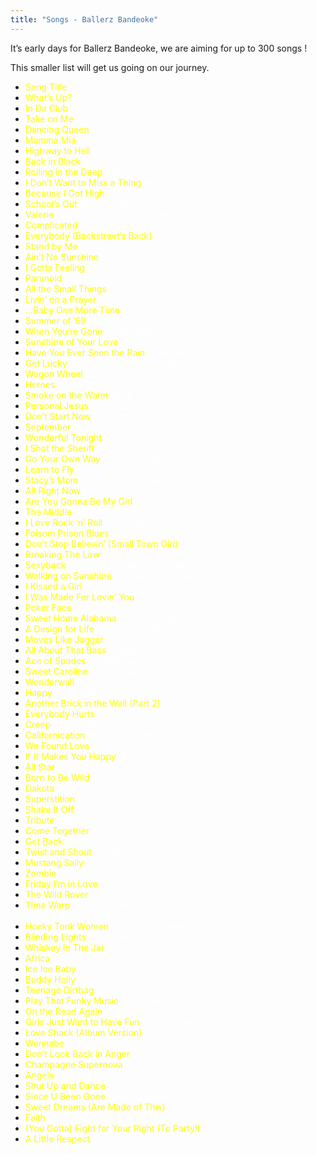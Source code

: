 ---
title: "Songs - Ballerz Bandeoke"
---

It's early days for Ballerz Bandeoke, we are aiming for up to 300 songs ! 

This smaller list will get us going on our journey. 


<ul>
<li><span style="color: yellow;">	Song Title	</span> <span style="color: white;">	Artist Name	</span></li>
<li><span style="color: yellow;">	What's Up?	</span> <span style="color: white;">	4 Non Blondes	</span></li>
<li><span style="color: yellow;">	In Da Club	</span> <span style="color: white;">	50 Cent	</span></li>
<li><span style="color: yellow;">	Take on Me	</span> <span style="color: white;">	a-ha	</span></li>
<li><span style="color: yellow;">	Dancing Queen	</span> <span style="color: white;">	ABBA	</span></li>
<li><span style="color: yellow;">	Mamma Mia	</span> <span style="color: white;">	ABBA	</span></li>
<li><span style="color: yellow;">	Highway to Hell	</span> <span style="color: white;">	AC/DC	</span></li>
<li><span style="color: yellow;">	Back in Black	</span> <span style="color: white;">	AC/DC	</span></li>
<li><span style="color: yellow;">	Rolling in the Deep	</span> <span style="color: white;">	Adele	</span></li>
<li><span style="color: yellow;">	I Don't Want to Miss a Thing	</span> <span style="color: white;">	Aerosmith	</span></li>
<li><span style="color: yellow;">	Because I Got High	</span> <span style="color: white;">	Afroman	</span></li>
<li><span style="color: yellow;">	School's Out	</span> <span style="color: white;">	Alice Cooper	</span></li>
<li><span style="color: yellow;">	Valerie	</span> <span style="color: white;">	Amy Winehouse & Mark Ronson	</span></li>
<li><span style="color: yellow;">	Complicated	</span> <span style="color: white;">	Avril Lavigne	</span></li>
<li><span style="color: yellow;">	Everybody (Backstreet's Back)	</span> <span style="color: white;">	Backstreet Boys	</span></li>
<li><span style="color: yellow;">	Stand by Me	</span> <span style="color: white;">	Ben E. King	</span></li>
<li><span style="color: yellow;">	Ain't No Sunshine	</span> <span style="color: white;">	Bill Withers	</span></li>
<li><span style="color: yellow;">	I Gotta Feeling	</span> <span style="color: white;">	Black Eyed Peas	</span></li>
<li><span style="color: yellow;">	Paranoid	</span> <span style="color: white;">	Black Sabbath	</span></li>
<li><span style="color: yellow;">	All the Small Things	</span> <span style="color: white;">	Blink-182	</span></li>
<li><span style="color: yellow;">	Livin' on a Prayer	</span> <span style="color: white;">	Bon Jovi	</span></li>
<li><span style="color: yellow;">	...Baby One More Time	</span> <span style="color: white;">	Britney Spears	</span></li>
<li><span style="color: yellow;">	Summer of '69	</span> <span style="color: white;">	Bryan Adams	</span></li>
<li><span style="color: yellow;">	When You're Gone	</span> <span style="color: white;">	Bryan Adams	</span></li>
<li><span style="color: yellow;">	Sunshine of Your Love	</span> <span style="color: white;">	Cream	</span></li>
<li><span style="color: yellow;">	Have You Ever Seen the Rain	</span> <span style="color: white;">	Creedence Clearwater Revival	</span></li>
<li><span style="color: yellow;">	Get Lucky	</span> <span style="color: white;">	Daft Punk & Pharrell Williams	</span></li>
<li><span style="color: yellow;">	Wagon Wheel	</span> <span style="color: white;">	Darius Rucker	</span></li>
<li><span style="color: yellow;">	Heroes	</span> <span style="color: white;">	David Bowie	</span></li>
<li><span style="color: yellow;">	Smoke on the Water	</span> <span style="color: white;">	Deep Purple	</span></li>
<li><span style="color: yellow;">	Personal Jesus	</span> <span style="color: white;">	Depeche Mode	</span></li>
<li><span style="color: yellow;">	Don't Start Now	</span> <span style="color: white;">	Dua Lipa	</span></li>
<li><span style="color: yellow;">	September	</span> <span style="color: white;">	Earth, Wind & Fire	</span></li>
<li><span style="color: yellow;">	Wonderful Tonight	</span> <span style="color: white;">	Eric Clapton	</span></li>
<li><span style="color: yellow;">	I Shot the Sheriff	</span> <span style="color: white;">	Eric Clapton	</span></li>
<li><span style="color: yellow;">	Go Your Own Way	</span> <span style="color: white;">	Fleetwood Mac	</span></li>
<li><span style="color: yellow;">	Learn to Fly	</span> <span style="color: white;">	Foo Fighters	</span></li>
<li><span style="color: yellow;">	Stacy's Mom	</span> <span style="color: white;">	Fountains of Wayne	</span></li>
<li><span style="color: yellow;">	All Right Now	</span> <span style="color: white;">	Free	</span></li>
<li><span style="color: yellow;">	Are You Gonna Be My Girl	</span> <span style="color: white;">	Jet	</span></li>
<li><span style="color: yellow;">	The Middle	</span> <span style="color: white;">	Jimmy Eat World	</span></li>
<li><span style="color: yellow;">	I Love Rock 'n' Roll	</span> <span style="color: white;">	Joan Jett	</span></li>
<li><span style="color: yellow;">	Folsom Prison Blues	</span> <span style="color: white;">	Johnny Cash	</span></li>
<li><span style="color: yellow;">	Don't Stop Believin' (Small Town Girl)	</span> <span style="color: white;">	Journey	</span></li>
<li><span style="color: yellow;">	Breaking The Law	</span> <span style="color: white;">	Judas Priest	</span></li>
<li><span style="color: yellow;">	Sexyback	</span> <span style="color: white;">	Justin Timberlake & Timbaland	</span></li>
<li><span style="color: yellow;">	Walking on Sunshine	</span> <span style="color: white;">	Katrina and the Waves	</span></li>
<li><span style="color: yellow;">	I Kissed a Girl	</span> <span style="color: white;">	Katy Perry	</span></li>
<li><span style="color: yellow;">	I Was Made For Lovin' You	</span> <span style="color: white;">	Kiss	</span></li>
<li><span style="color: yellow;">	Poker Face	</span> <span style="color: white;">	Lady Gaga	</span></li>
<li><span style="color: yellow;">	Sweet Home Alabama	</span> <span style="color: white;">	Lynyrd Skynyrd	</span></li>
<li><span style="color: yellow;">	A Design for Life	</span> <span style="color: white;">	Manic Street Preachers	</span></li>
<li><span style="color: yellow;">	Moves Like Jagger	</span> <span style="color: white;">	Maroon 5 & Christina Aguilera	</span></li>
<li><span style="color: yellow;">	All About That Bass	</span> <span style="color: white;">	Meghan Trainor	</span></li>
<li><span style="color: yellow;">	Ace of Spades	</span> <span style="color: white;">	MotÃ¶rhead	</span></li>
<li><span style="color: yellow;">	Sweet Caroline	</span> <span style="color: white;">	Neil Diamond	</span></li>
<li><span style="color: yellow;">	Wonderwall	</span> <span style="color: white;">	Oasis	</span></li>
<li><span style="color: yellow;">	Happy	</span> <span style="color: white;">	Pharrell Williams	</span></li>
<li><span style="color: yellow;">	Another Brick in the Wall (Part 2)	</span> <span style="color: white;">	Pink Floyd	</span></li>
<li><span style="color: yellow;">	Everybody Hurts	</span> <span style="color: white;">	R.E.M.	</span></li>
<li><span style="color: yellow;">	Creep	</span> <span style="color: white;">	Radiohead	</span></li>
<li><span style="color: yellow;">	Californication	</span> <span style="color: white;">	Red Hot Chili Peppers	</span></li>
<li><span style="color: yellow;">	We Found Love	</span> <span style="color: white;">	Rihanna & Calvin Harris	</span></li>
<li><span style="color: yellow;">	If It Makes You Happy	</span> <span style="color: white;">	Sheryl Crow	</span></li>
<li><span style="color: yellow;">	All Star	</span> <span style="color: white;">	Smash Mouth	</span></li>
<li><span style="color: yellow;">	Born to Be Wild	</span> <span style="color: white;">	Steppenwolf	</span></li>
<li><span style="color: yellow;">	Dakota	</span> <span style="color: white;">	Stereophonics	</span></li>
<li><span style="color: yellow;">	Superstition	</span> <span style="color: white;">	Stevie Wonder	</span></li>
<li><span style="color: yellow;">	Shake It Off	</span> <span style="color: white;">	Taylor Swift	</span></li>
<li><span style="color: yellow;">	Tribute	</span> <span style="color: white;">	Tenacious D	</span></li>
<li><span style="color: yellow;">	Come Together	</span> <span style="color: white;">	The Beatles	</span></li>
<li><span style="color: yellow;">	Get Back	</span> <span style="color: white;">	The Beatles	</span></li>
<li><span style="color: yellow;">	Twist and Shout	</span> <span style="color: white;">	The Beatles	</span></li>
<li><span style="color: yellow;">	Mustang Sally	</span> <span style="color: white;">	The Commitments	</span></li>
<li><span style="color: yellow;">	Zombie	</span> <span style="color: white;">	The Cranberries	</span></li>
<li><span style="color: yellow;">	Friday I'm in Love	</span> <span style="color: white;">	The Cure	</span></li>
<li><span style="color: yellow;">	The Wild Rover	</span> <span style="color: white;">	The Dubliners	</span></li>
<li><span style="color: yellow;">	Time Warp	</span> <span style="color: white;">	The Rocky Horror Picture Show (film) (Richard O'Brien, Patricia Quinn & Little Nell)	</span></li>
<li><span style="color: yellow;">	Honky Tonk Women	</span> <span style="color: white;">	The Rolling Stones	</span></li>
<li><span style="color: yellow;">	Blinding Lights	</span> <span style="color: white;">	The Weeknd	</span></li>
<li><span style="color: yellow;">	Whiskey In The Jar	</span> <span style="color: white;">	Thin Lizzy	</span></li>
<li><span style="color: yellow;">	Africa	</span> <span style="color: white;">	Toto	</span></li>
<li><span style="color: yellow;">	Ice Ice Baby	</span> <span style="color: white;">	Vanilla Ice	</span></li>
<li><span style="color: yellow;">	Buddy Holly	</span> <span style="color: white;">	Weezer	</span></li>
<li><span style="color: yellow;">	Teenage Dirtbag	</span> <span style="color: white;">	Wheatus	</span></li>
<li><span style="color: yellow;">	Play That Funky Music	</span> <span style="color: white;">	Wild Cherry	</span></li>
<li><span style="color: yellow;">	On the Road Again	</span> <span style="color: white;">	Willie Nelson	</span></li>
<li><span style="color: yellow;">	Girls Just Want to Have Fun	</span> <span style="color: white;">	Cyndi Lauper	</span></li>
<li><span style="color: yellow;">	Love Shack (Album Version)	</span> <span style="color: white;">	The B-52's	</span></li>
<li><span style="color: yellow;">	Wannabe	</span> <span style="color: white;">	Spice Girls	</span></li>
<li><span style="color: yellow;">	Don't Look Back in Anger	</span> <span style="color: white;">	Oasis	</span></li>
<li><span style="color: yellow;">	Champagne Supernova	</span> <span style="color: white;">	Oasis	</span></li>
<li><span style="color: yellow;">	Angels	</span> <span style="color: white;">	Robbie Williams	</span></li>
<li><span style="color: yellow;">	Shut Up and Dance	</span> <span style="color: white;">	Walk The Moon	</span></li>
<li><span style="color: yellow;">	Since U Been Gone	</span> <span style="color: white;">	Kelly Clarkson	</span></li>
<li><span style="color: yellow;">	Sweet Dreams (Are Made of This)	</span> <span style="color: white;">	Eurythmics	</span></li>
<li><span style="color: yellow;">	Faith	</span> <span style="color: white;">	George Michael	</span></li>
<li><span style="color: yellow;">	(You Gotta) Fight for Your Right (To Party!)	</span> <span style="color: white;">	Beastie Boys	</span></li>
<li><span style="color: yellow;">	A Little Respect	</span> <span style="color: white;">	Erasure	</span></li>
</ul>


